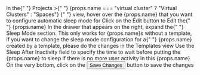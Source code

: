 

<Flow id="sleep-automatic-ui">
  <Step>
    In the{" "}
    <NavStep>
      Projects >{" "}
      {props.name === "virtual cluster" ? "Virtual Clusters" : "Spaces"}
    </NavStep>{" "}
    view, hover over the {props.name} that you want to configure automatic sleep
    mode for
  </Step>
  <Step>
    Click on the <Label>Edit</Label> button to <Label>Edit</Label> the{" "}
    {props.name}
  </Step>
  <Step>
    In the drawer that appears on the right, expand the{" "}
    <Expander>Sleep Mode</Expander> section. This only works for {props.name}s
    without a template, if you want to change the sleep mode configuration for a{" "}
    {props.name} created by a template, please do the changes in the Templates
    view
  </Step>
  <Step>
    Use the <Label>Sleep After Inactivity</Label> field to specify the time to
    wait before putting the {props.name} to sleep if there is no more user
    activity in this {props.name}
  </Step>
  <Step>
    On the very bottom, click on the <Button>Save Changes</Button> button to
    save the changes
  </Step>
</Flow>
